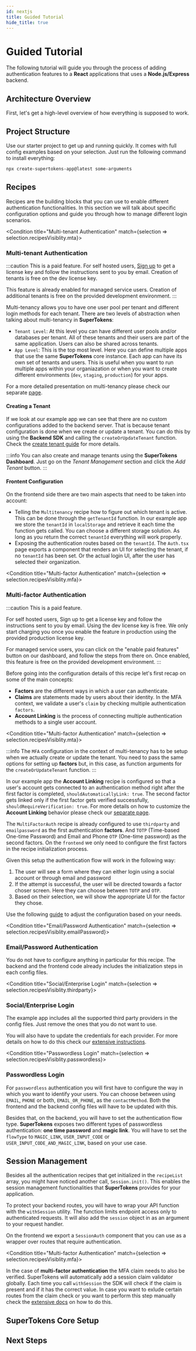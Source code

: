 ```yaml
---
id: nextjs
title: Guided Tutorial
hide_title: true
---
```




<GuidePageContextProvider>

# Guided Tutorial 
    
The following tutorial will guide you through the process of adding 
authentication features to a **React** applications that uses a **Node.js/Express** backend.

## Architecture Overview

First, let's get a high-level overview of how everything is supposed to work. 

<ArchitectureWithSdk />

## Project Structure

Use our starter project to get up and running quickly. It comes with full config examples 
based on your selection. Just run the following command to install everything:

```bash
npx create-supertokens-app@latest some-arguments 
```

<ProjectStructure />

## Recipes

Recipes are the building blocks that you can use to enable different authentication functionalities. 
In this section we will talk about specific configuration options and guide you through how to manage
different login scenarios.

<Condition title="Multi-tenant Authentication" match={selection => selection.recipesVisiblity.mta}>

### Multi-tenant Authentication

:::caution
This is a paid feature. For self hosted users, [Sign up](/signup) to get a license key and follow the instructions sent to you by email.
Creation of tenants is free on the dev license key.

This feature is already enabled for managed service users. Creation of additional tenants is free on the provided development environment.
:::

Multi-tenancy allows you to have one user pool per tenant and different login methods for each tenant.
There are two levels of abstraction when talking about multi-tenancy in **SuperTokens**:

- `Tenant Level`: At this level you can have different user pools and/or databases per tenant. All of these tenants and their users are part of the same application. Users can also be shared across tenants.
- `App Level`: This is the top most level. Here you can define multiple apps that use the same **SuperTokens** core instance. Each app can have its own set of tenants and users.
This is useful when you want to run multiple apps within your organiazation or when you want to create different environments (`dev`, `staging`, `production`) for your apps.

For a more detailed presentation on multi-tenancy please check our separate [page](/page).

#### Creating a Tenant

If we look at our example app we can see that there are no custom configurations added to the backend server. 
That is because tenant configuration is done when we create or update a tenant.
You can do this by using the **Backend SDK** and calling the `createOrUpdateTenant` function.
Check the [create tenant guide](/guide) for more details.

:::info
You can also create and manage tenants using the **SuperTokens Dashboard**. 
Just go on the *Tenant Management* section and click the *Add Tenant* button.
:::


#### Frontent Configuration

On the frontend side there are two main aspects that need to be taken into account:

- Telling the `Multitenancy` recipe how to figure out which tenant is active. This can be done through the `getTenantId` function. 
In our example app we store the `tenantId` in `localStorage` and retrieve it each time the function gets called.
You can choose a different storage solution. As long as you return the correct `tenantId` everything will work properly. 
- Exposing the authentication routes based on the `tenantId`. 
The `Auth.tsx` page exports a component that renders an UI for selecting the tenant, if no `tenantId` has been set.
Or the actual login UI, after the user has selected their organization.

</Condition>

<Condition title="Multi-factor Authentication" match={selection => selection.recipesVisiblity.mfa}>

### Multi-factor Authentication

:::caution
This is a paid feature.

For self hosted users, Sign up to get a license key and follow the instructions sent to you by email. 
Using the dev license key is free. We only start charging you once you enable the feature in production using the provided production license key.

For managed service users, you can click on the "enable paid features" button on our dashboard, and follow the steps from there on. Once enabled, this feature is free on the provided development environment.
:::

Before going into the configuration details of this recipe let's first recap on some of the main concepts:
- **Factors** are the different ways in which a user can authenticate. 
- **Claims** are statements made by users about their identity. In the MFA context, we validate a user's `claim` by checking multiple authentication `factors`.
- **Account Linking** is the process of connecting multiple authentication methods to a single user account. 

<Condition title="Multi-factor Authentication" match={selection => selection.recipesVisiblity.mta}>

:::info
The `MFA` configuration in the context of multi-tenancy has to be setup when we actually create or update the tenant. 
You need to pass the same options for setting up **factors** but, in this case, as function arguments for the `createOrUpdateTenant` function.
:::

</Condition>


In our example app the **Account Linking** recipe is configured so that a user's account gets connected to an authentication method right after the first factor is completed, `shouldAutomaticallyLink: true`.
The second factor gets linked only if the first factor gets verified successfully, `shouldRequireVerification: true`.
For more details on how to customize the **Account Linking** behavior please check our [separate page](/page).

The `MultiFactorAuth` recipe is already configured to use `thirdparty` and `emailpassword` as the first authentication **factors**.
And `TOTP` (Time-based One-time Password) and Email and Phone `OTP` (One-time password) as the second factors.
On the `frontend` we only need to configure the first factors in the recipe initialization process.

Given this setup the authentication flow will work in the following way:
1. The user will see a form where they can either login using a social account or through email and password
2. If the attempt is successful, the user will be directed towards a factor choser screen. Here they can choose between `TOTP` and `OTP`.
3. Based on their selection, we will show the appropriate UI for the factor they chose.

Use the following [guide](/guide) to adjust the configuration based on your needs.

</Condition>


<Condition title="Email/Password Authentication" match={selection => selection.recipesVisiblity.emailPassword}>
  

### Email/Password Authentication

You do not have to configure anything in particular for this recipe.
The backend and the frontend code already includes the initialization steps in each config files. 

</Condition>

<Condition title="Social/Enterprise Login" match={selection => selection.recipesVisiblity.thirdparty}>

### Social/Enterprise Login 

The example app includes all the supported third party providers in the config files.
Just remove the ones that you do not want to use.

You will also have to update the credentials for each provider. For more details on how to do this check our [extensive instructions](/guide).

</Condition>

<Condition title="Passwordless Login" match={selection => selection.recipesVisiblity.passwordless}>

### Passwordless Login

For `passwordless` authentication you will first have to configure the way in which you want to identify your users.
You can choose between using `EMAIL`, `PHONE` or both, `EMAIL_OR_PHONE`, as the `contactMethod`.
Both the frontend and the backend config files will have to be updated with this.

Besides that, on the backend, you will have to set the authentication flow type.
**SuperTokens** exposes two different types of passwordless authentication: **one time password** and **magic link**.
You will have to set the `flowType` to `MAGIC_LINK`, `USER_INPUT_CODE` or `USER_INPUT_CODE_AND_MAGIC_LINK`, based on your use case.

</Condition>


## Session Management 

Besides all the authentication recipes that get initialized in the `recipeList` array, you might have noticed another call, `Session.init()`.
This enables the session management functionalities that **SuperTokens** provides for your application.

To protect your backend routes, you will have to wrap your API function with the `withSession` utility. 
The function limits endpoint access only to authenticated requests. It will also add the `session` object in as an argument to your request handler. 

On the frontend we export a `SessionAuth` component that you can use as a wrapper over routes that require authentication.

<Condition title="Multi-factor Authentication" match={selection => selection.recipesVisiblity.mfa}>

In the case of **multi-factor authentication** the MFA claim needs to also be verified.
SuperTokens will automatically add a session claim validator globally. Each time you call `withSession` the SDK will check if the claim is present and if it has the correct value.
In case you want to exlude certain routes from the claim check or you want to perform this step manually
check the [extensive docs](/docs) on how to do this.

</Condition>


<CustomUIHighlight />

## SuperTokens Core Setup

<SuperTokensCoreSetup />

## Next Steps

<GuideNextSteps />

</GuidePageContextProvider>

